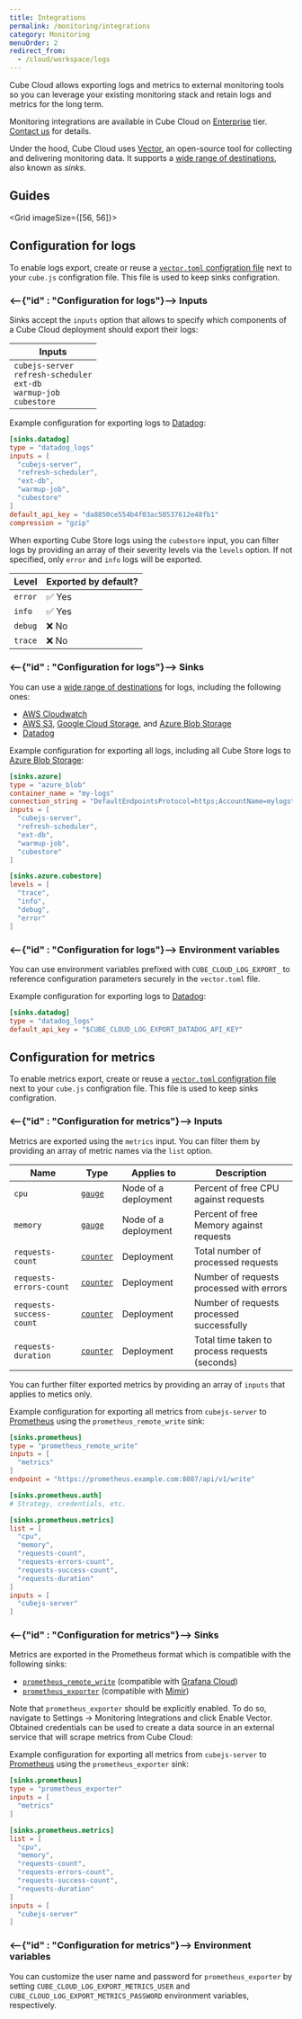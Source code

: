 ```yaml
---
title: Integrations
permalink: /monitoring/integrations
category: Monitoring
menuOrder: 2
redirect_from:
  - /cloud/workspace/logs
---
```


Cube Cloud allows exporting logs and metrics to external monitoring tools so
you can leverage your existing monitoring stack and retain logs and metrics
for the long term.

<SuccessBox>

Monitoring integrations are available in Cube Cloud on [Enterprise](https://cube.dev/pricing) tier. [Contact us](https://cube.dev/contact) for details.

</SuccessBox>

Under the hood, Cube Cloud uses [Vector][vector], an open-source tool for
collecting and delivering monitoring data. It supports a [wide range of
destinations][vector-docs-sinks], also known as _sinks_.

## Guides

<Grid imageSize={[56, 56]}>
  <GridItem
    url="grafana-cloud"
    imageUrl="https://static.cube.dev/icons/grafana.svg"
    title="Grafana Cloud"
  />
</Grid>

## Configuration for logs

To enable logs export, create or reuse a
[`vector.toml` configration file][vector-docs-config] next to your `cube.js`
configration file. This file is used to keep sinks configration.

### <--{"id" : "Configuration for logs"}--> Inputs

Sinks accept the `inputs` option that allows to specify which components of
a Cube Cloud deployment should export their logs: 

| Inputs                                                                                |
| ------------------------------------------------------------------------------------- |
| `cubejs-server`<br/>`refresh-scheduler`<br/>`ext-db`<br/>`warmup-job`<br/>`cubestore` |

Example configuration for exporting logs to
[Datadog][vector-docs-sinks-datadog]:

```toml
[sinks.datadog]
type = "datadog_logs"
inputs = [
  "cubejs-server",
  "refresh-scheduler",
  "ext-db",
  "warmup-job",
  "cubestore"
]
default_api_key = "da8850ce554b4f03ac50537612e48fb1"
compression = "gzip"
```

When exporting Cube Store logs using the `cubestore` input, you can filter
logs by providing an array of their severity levels via the `levels` option.
If not specified, only `error` and `info` logs will be exported.

| Level     | Exported by default? |
| --------- | -------------------- |
| `error`   | ✅ Yes               |
| `info`    | ✅ Yes               |
| `debug`   | ❌ No                |
| `trace`   | ❌ No                |

### <--{"id" : "Configuration for logs"}--> Sinks

You can use a [wide range of destinations][vector-docs-sinks] for logs,
including the following ones:

- [AWS Cloudwatch][vector-docs-sinks-cloudwatch]
- [AWS S3][vector-docs-sinks-s3], [Google Cloud Storage][vector-docs-sinks-gcs], and [Azure Blob Storage][vector-docs-sinks-azureblob]
- [Datadog][vector-docs-sinks-datadog]

Example configuration for exporting all logs, including all Cube Store logs
to [Azure Blob Storage][vector-docs-sinks-azureblob]:

```toml
[sinks.azure]
type = "azure_blob"
container_name = "my-logs"
connection_string = "DefaultEndpointsProtocol=https;AccountName=mylogstorage;AccountKey=storageaccountkeybase64encoded;EndpointSuffix=core.windows.net"
inputs = [
  "cubejs-server",
  "refresh-scheduler",
  "ext-db",
  "warmup-job",
  "cubestore"
]

[sinks.azure.cubestore]
levels = [
  "trace",
  "info",
  "debug",
  "error"
]
```

### <--{"id" : "Configuration for logs"}--> Environment variables

You can use environment variables prefixed with `CUBE_CLOUD_LOG_EXPORT_`
to reference configuration parameters securely in the `vector.toml` file.

Example configuration for exporting logs to
[Datadog][vector-docs-sinks-datadog]:

```toml
[sinks.datadog]
type = "datadog_logs"
default_api_key = "$CUBE_CLOUD_LOG_EXPORT_DATADOG_API_KEY"
```

## Configuration for metrics

To enable metrics export, create or reuse a
[`vector.toml` configration file][vector-docs-config] next to your `cube.js`
configration file. This file is used to keep sinks configration.

### <--{"id" : "Configuration for metrics"}--> Inputs

Metrics are exported using the `metrics` input. You can filter them by
providing an array of metric names via the `list` option.

| Name                     | Type                                     | Applies to               | Description                                    |
| ------------------------ | ---------------------------------------- | ------------------------ | ---------------------------------------------- |
| `cpu`                    | [`gauge`][vector-docs-metrics-gauge]     | Node of a deployment     | Percent of free CPU against requests           |
| `memory`                 | [`gauge`][vector-docs-metrics-gauge]     | Node of a deployment     | Percent of free Memory against requests        |
| `requests-count`         | [`counter`][vector-docs-metrics-counter] | Deployment               | Total number of processed requests             |
| `requests-errors-count`  | [`counter`][vector-docs-metrics-counter] | Deployment               | Number of requests processed with errors       |
| `requests-success-count` | [`counter`][vector-docs-metrics-counter] | Deployment               | Number of requests processed successfully      |
| `requests-duration`      | [`counter`][vector-docs-metrics-counter] | Deployment               | Total time taken to process requests (seconds) |

You can further filter exported metrics by providing an array of `inputs`
that applies to metics only.

Example configuration for exporting all metrics from `cubejs-server` to
[Prometheus][vector-docs-sinks-prometheus] using the
`prometheus_remote_write` sink:

```toml
[sinks.prometheus]
type = "prometheus_remote_write"
inputs = [
  "metrics"
]
endpoint = "https://prometheus.example.com:8087/api/v1/write"

[sinks.prometheus.auth]
# Strategy, credentials, etc.

[sinks.prometheus.metrics]
list = [
  "cpu",
  "memory",
  "requests-count",
  "requests-errors-count",
  "requests-success-count",
  "requests-duration"
]
inputs = [
  "cubejs-server"
]
```

### <--{"id" : "Configuration for metrics"}--> Sinks

Metrics are exported in the Prometheus format which is compatible with
the following sinks:

- [`prometheus_remote_write`][vector-docs-sinks-prometheus] (compatible with [Grafana Cloud][grafana-cloud])
- [`prometheus_exporter`][vector-docs-sinks-prometheus-exporter] (compatible with [Mimir][mimir])

Note that `prometheus_exporter` should be explicitly enabled. To do so,
navigate to&nbsp;<Btn>Settings → Monitoring Integrations</Btn> and
click&nbsp;<Btn>Enable Vector</Btn>. Obtained credentials can be used to
create a data source in an external service that will scrape metrics from
Cube Cloud:

<Screenshot src="https://ucarecdn.com/69897171-2b1c-4611-8260-ab7a0515fdcc/"/>

Example configuration for exporting all metrics from `cubejs-server` to
[Prometheus][vector-docs-sinks-prometheus-exporter] using the
`prometheus_exporter` sink:

```toml
[sinks.prometheus]
type = "prometheus_exporter"
inputs = [
  "metrics"
]

[sinks.prometheus.metrics]
list = [
  "cpu",
  "memory",
  "requests-count",
  "requests-errors-count",
  "requests-success-count",
  "requests-duration"
]
inputs = [
  "cubejs-server"
]
```

### <--{"id" : "Configuration for metrics"}--> Environment variables

You can customize the user name and password for `prometheus_exporter` by
setting `CUBE_CLOUD_LOG_EXPORT_METRICS_USER` and
`CUBE_CLOUD_LOG_EXPORT_METRICS_PASSWORD` environment variables, respectively.

[vector]: https://vector.dev/
[vector-docs-config]: https://vector.dev/docs/reference/configuration/
[vector-docs-sinks]: https://vector.dev/docs/reference/configuration/sinks/
[vector-docs-sinks-cloudwatch]: https://vector.dev/docs/reference/configuration/sinks/aws_cloudwatch_logs/
[vector-docs-sinks-s3]: https://vector.dev/docs/reference/configuration/sinks/aws_s3/
[vector-docs-sinks-azureblob]: https://vector.dev/docs/reference/configuration/sinks/azure_blob/
[vector-docs-sinks-gcs]: https://vector.dev/docs/reference/configuration/sinks/gcp_cloud_storage/
[vector-docs-sinks-datadog]: https://vector.dev/docs/reference/configuration/sinks/datadog_logs/
[vector-docs-sinks-prometheus]: https://vector.dev/docs/reference/configuration/sinks/prometheus_remote_write/
[vector-docs-sinks-prometheus-exporter]: https://vector.dev/docs/reference/configuration/sinks/prometheus_exporter/
[vector-docs-metrics-gauge]: https://vector.dev/docs/about/under-the-hood/architecture/data-model/metric/#gauge
[vector-docs-metrics-counter]: https://vector.dev/docs/about/under-the-hood/architecture/data-model/metric/#counter
[mimir]: https://grafana.com/oss/mimir/
[grafana-cloud]: https://grafana.com/products/cloud/